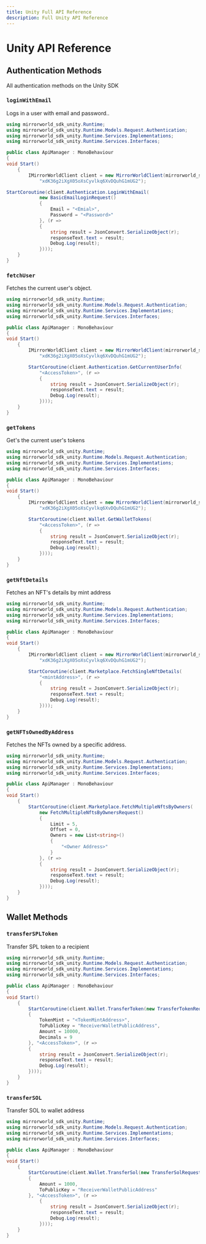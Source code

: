 ```yaml
---
title: Unity Full API Reference
description: Full Unity API Reference
---
```


# Unity API Reference

## Authentication Methods
All authentication methods on the Unity SDK

### `loginWithEmail`
Logs in a user with email and password..

```cs
using mirrorworld_sdk_unity.Runtime;
using mirrorworld_sdk_unity.Runtime.Models.Request.Authentication;
using mirrorworld_sdk_unity.Runtime.Services.Implementations;
using mirrorworld_sdk_unity.Runtime.Services.Interfaces;

public class ApiManager : MonoBehaviour
{
void Start()
    {
        IMirrorWorldClient client = new MirrorWorldClient(mirrorworld_sdk_unity.Runtime.Environment.Staging, EnvironmentVersion.V1,
            "xdK36g2iXgX05oXsCyvlkq6XvDQuhG1mUG2");

StartCoroutine(client.Authentication.LoginWithEmail(
            new BasicEmailLoginRequest()
            {
                Email = "<Emial>",
                Password = "<Password>"
            }, (r =>
            {
                string result = JsonConvert.SerializeObject(r);
                responseText.text = result;
                Debug.Log(result);
            })));
    }
}
```

### `fetchUser`
Fetches the current user's object.
```cs
using mirrorworld_sdk_unity.Runtime;
using mirrorworld_sdk_unity.Runtime.Models.Request.Authentication;
using mirrorworld_sdk_unity.Runtime.Services.Implementations;
using mirrorworld_sdk_unity.Runtime.Services.Interfaces;

public class ApiManager : MonoBehaviour
{
void Start()
    {
        IMirrorWorldClient client = new MirrorWorldClient(mirrorworld_sdk_unity.Runtime.Environment.Staging, EnvironmentVersion.V1,
            "xdK36g2iXgX05oXsCyvlkq6XvDQuhG1mUG2");

        StartCoroutine(client.Authentication.GetCurrentUserInfo(
            "<AccessToken>", (r =>
            {
                string result = JsonConvert.SerializeObject(r);
                responseText.text = result;
                Debug.Log(result);
            })));
    }
}
```

### `getTokens`
Get's the current user's tokens
```cs
using mirrorworld_sdk_unity.Runtime;
using mirrorworld_sdk_unity.Runtime.Models.Request.Authentication;
using mirrorworld_sdk_unity.Runtime.Services.Implementations;
using mirrorworld_sdk_unity.Runtime.Services.Interfaces;

public class ApiManager : MonoBehaviour
{
void Start()
    {
        IMirrorWorldClient client = new MirrorWorldClient(mirrorworld_sdk_unity.Runtime.Environment.Staging, EnvironmentVersion.V1,
            "xdK36g2iXgX05oXsCyvlkq6XvDQuhG1mUG2");

        StartCoroutine(client.Wallet.GetWalletTokens(
            "<AccessToken>", (r =>
            {
                string result = JsonConvert.SerializeObject(r);
                responseText.text = result;
                Debug.Log(result);
            })));
    }
}
```

### `getNftDetails`
Fetches an NFT's details by mint address

```cs
using mirrorworld_sdk_unity.Runtime;
using mirrorworld_sdk_unity.Runtime.Models.Request.Authentication;
using mirrorworld_sdk_unity.Runtime.Services.Implementations;
using mirrorworld_sdk_unity.Runtime.Services.Interfaces;

public class ApiManager : MonoBehaviour
{
void Start()
    {
        IMirrorWorldClient client = new MirrorWorldClient(mirrorworld_sdk_unity.Runtime.Environment.Staging, EnvironmentVersion.V1,
            "xdK36g2iXgX05oXsCyvlkq6XvDQuhG1mUG2");

        StartCoroutine(client.Marketplace.FetchSingleNftDetails(
            "<mintAddress>", (r =>
            {
                string result = JsonConvert.SerializeObject(r);
                responseText.text = result;
                Debug.Log(result);
            })));
    }
}
```

### `getNFTsOwnedByAddress`
Fetches the NFTs owned by a specific address.

```cs
using mirrorworld_sdk_unity.Runtime;
using mirrorworld_sdk_unity.Runtime.Models.Request.Authentication;
using mirrorworld_sdk_unity.Runtime.Services.Implementations;
using mirrorworld_sdk_unity.Runtime.Services.Interfaces;

public class ApiManager : MonoBehaviour
{
void Start()
    {
        StartCoroutine(client.Marketplace.FetchMultipleNftsByOwners(
            new FetchMultipleNftsByOwnersRequest()
            {
                Limit = 5,
                Offset = 0,
                Owners = new List<string>()
                {
                    "<Owner Address>"
                }
            }, (r =>
            {
                string result = JsonConvert.SerializeObject(r);
                responseText.text = result;
                Debug.Log(result);
            })));
    }
}
```

## Wallet Methods
### `transferSPLToken`
Transfer SPL token to a recipient
```cs
using mirrorworld_sdk_unity.Runtime;
using mirrorworld_sdk_unity.Runtime.Models.Request.Authentication;
using mirrorworld_sdk_unity.Runtime.Services.Implementations;
using mirrorworld_sdk_unity.Runtime.Services.Interfaces;

public class ApiManager : MonoBehaviour
{
void Start()
    {
        StartCoroutine(client.Wallet.TransferToken(new TransferTokenRequest()
        {
            TokenMint = "<TokenMintAddress>",
            ToPublicKey = "ReceiverWalletPublicAddress",
            Amount = 10000,
            Decimals = 9
        }, "<AccessToken>", (r =>
        {
            string result = JsonConvert.SerializeObject(r);
            responseText.text = result;
            Debug.Log(result);
        })));
    }
}
```

### `transferSOL`
Transfer SOL to wallet address
```cs
using mirrorworld_sdk_unity.Runtime;
using mirrorworld_sdk_unity.Runtime.Models.Request.Authentication;
using mirrorworld_sdk_unity.Runtime.Services.Implementations;
using mirrorworld_sdk_unity.Runtime.Services.Interfaces;

public class ApiManager : MonoBehaviour
{
void Start()
    {
        StartCoroutine(client.Wallet.TransferSol(new TransferSolRequest()
        {
            Amount = 1000,
            ToPublicKey = "ReceiverWalletPublicAddress"
        }, "<AccessToken>", (r =>
            {
                string result = JsonConvert.SerializeObject(r);
                responseText.text = result;
                Debug.Log(result);
            })));
    }
}
```
